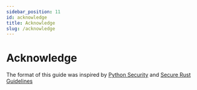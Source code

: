 ```yaml
---
sidebar_position: 11
id: acknowledge
title: Acknowledge
slug: /acknowledge
---
```


# Acknowledge

The format of this guide was inspired by [Python Security](https://python-security.readthedocs.io/security.html#) and [Secure Rust Guidelines](https://anssi-fr.github.io/rust-guide)
